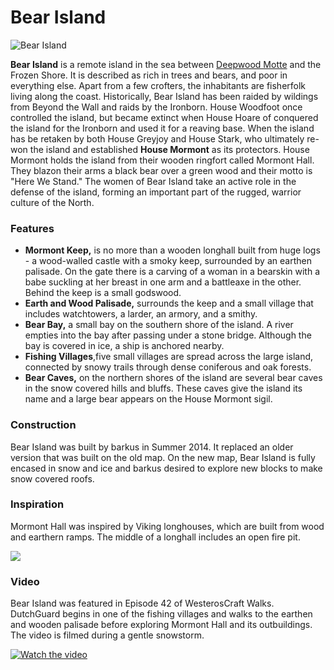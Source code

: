 

# Bear Island

<Image
  src="https://cdn.sanity.io/images/1as7cn02/production/d8a8fe1e2ca10c8876838bf0e99780c26c1469dd-1421x776.png?w=976&h=350&fit=crop&crop=center&auto=format"
  alt="Bear Island"
  width={976}
  height={350}
/>

<ProjectDetails
  floatRight
  region="North"
  house="House Mormont"
  type="Keep"
  status="Completed"
  warp="/warp bearisland"
  projectLead="barkus"
  dateStarted="July 13, 2014"
  dateCompleted="July 13, 2014"
/>

**Bear Island** is a remote island in the sea between [Deepwood Motte](https://westeroscraft.com/wiki/north/deepwood-motte) and the Frozen Shore. It is described as rich in trees and bears, and poor in everything else. Apart from a few crofters, the inhabitants are fisherfolk living along the coast. Historically, Bear Island has been raided by wildings from Beyond the Wall and raids by the Ironborn. House Woodfoot once controlled the island, but became extinct when House Hoare of conquered the island for the Ironborn and used it for a reaving base. When the island has be retaken by both House Greyjoy and House Stark, who ultimately re-won the island and established **House Mormont** as its protectors. House Mormont holds the island from their wooden ringfort called Mormont Hall. They blazon their arms a black bear over a green wood and their motto is "Here We Stand." The women of Bear Island take an active role in the defense of the island, forming an important part of the rugged, warrior culture of the North.

### Features

- **Mormont Keep,** is no more than a wooden longhall built from huge logs - a wood-walled castle with a smoky keep, surrounded by an earthen palisade. On the gate there is a carving of a woman in a bearskin with a babe suckling at her breast in one arm and a battleaxe in the other. Behind the keep is a small godswood.
- **Earth and Wood Palisade,** surrounds the keep and a small village that includes watchtowers, a larder, an armory, and a smithy.
- **Bear Bay,** a small bay on the southern shore of the island. A river empties into the bay after passing under a stone bridge. Although the bay is covered in ice, a ship is anchored nearby.
- **Fishing Villages**,five small villages are spread across the large island, connected by snowy trails through dense coniferous and oak forests.
- **Bear Caves,** on the northern shores of the island are several bear caves in the snow covered hills and bluffs. These caves give the island its name and a large bear appears on the House Mormont sigil.

### Construction

Bear Island was built by barkus in Summer 2014. It replaced an older version that was built on the old map. On the new map, Bear Island is fully encased in snow and ice and barkus desired to explore new blocks to make snow covered roofs.

### Inspiration

Mormont Hall was inspired by Viking longhouses, which are built from wood and earthern ramps. The middle of a longhall includes an open fire pit.

![](https://cdn.sanity.io/images/1as7cn02/production/8150e3b6ec0bd38a80a106dddf58c50fec714bcc-640x480.jpg)

### Video

Bear Island was featured in Episode 42 of WesterosCraft Walks. DutchGuard begins in one of the fishing villages and walks to the earthen and wooden palisade before exploring Mormont Hall and its outbuildings. The video is filmed during a gentle snowstorm.

[![Watch the video](https://img.youtube.com/vi/UDePKt9QF0M/0.jpg)](https:https://www.youtube.com/embed/UDePKt9QF0M)
